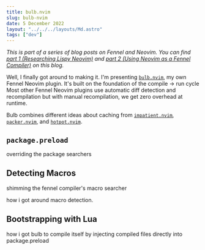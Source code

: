 ```yaml
---
title: bulb.nvim
slug: bulb-nvim
date: 5 December 2022
layout: "../../../layouts/Md.astro"
tags: ["dev"]
---
```


_This is part of a series of blog posts on Fennel and Neovim.
You can find [part 1 (Researching Lispy Neovim)](/blog/2022/lispy-neovim) and
[part 2 (Using Neovim as a Fennel Compiler)](/blog/2022/using-neovim-as-a-fennel-compiler/) on this blog._

Well, I finally got around to making it.
I'm presenting [`bulb.nvim`](https://github.com/ec965/bulb.nvim), my own
Fennel Neovim plugin.
It's built on the foundation of the compile -> run cycle
Most other Fennel Neovim plugins use automatic diff detection and recompilation 
but with manual recompilation, we get zero overhead at runtime.

Bulb combines different ideas about caching from [`impatient.nvim`](https://github.com/lewis6991/impatient.nvim), 
[`packer.nvim`](https://github.com/wbthomason/packer.nvim), and [`hotpot.nvim`](https://github.com/rktjmp/hotpot.nvim).

## `package.preload`

overriding the package searchers

## Detecting Macros

shimming the fennel compiler's macro searcher

how i got around macro detection.

## Bootstrapping with Lua

how i got bulb to compile itself by injecting compiled files directly into package.preload
